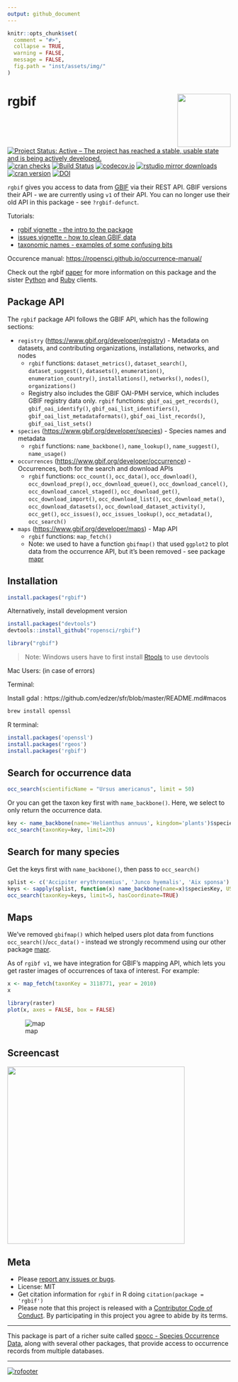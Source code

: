 ```yaml
---
output: github_document
---
```


<!-- README.md is generated from README.Rmd. Please edit that file and knit -->

```r
knitr::opts_chunk$set(
  comment = "#>",
  collapse = TRUE,
  warning = FALSE,
  message = FALSE,
  fig.path = "inst/assets/img/"
)
```

# rgbif <img src="man/figures/logo.png" align="right" alt="" width="120">

[![Project Status: Active – The project has reached a stable, usable state and is being actively developed.](http://www.repostatus.org/badges/latest/active.svg)](http://www.repostatus.org/#active)
[![cran checks](https://cranchecks.info/badges/worst/rgbif)](https://cranchecks.info/pkgs/rgbif)
[![Build Status](https://travis-ci.org/ropensci/rgbif.svg?branch=master)](https://travis-ci.org/ropensci/rgbif)
[![codecov.io](https://codecov.io/github/ropensci/rgbif/coverage.svg?branch=master)](https://codecov.io/github/ropensci/rgbif?branch=master)
[![rstudio mirror downloads](http://cranlogs.r-pkg.org/badges/rgbif)](https://github.com/metacran/cranlogs.app)
[![cran version](http://www.r-pkg.org/badges/version/rgbif)](https://cran.r-project.org/package=rgbif)
[![DOI](https://zenodo.org/badge/2273724.svg)](https://zenodo.org/badge/latestdoi/2273724)

`rgbif` gives you access to data from [GBIF][] via their REST API. GBIF versions their API - we are currently using `v1` of their API. You can no longer use their old API in this package - see `?rgbif-defunct`.

Tutorials:

* [rgbif vignette - the intro to the package](vignettes/rgbif_vignette.Rmd)
* [issues vignette - how to clean GBIF data](vignettes/issues_vignette.Rmd)
* [taxonomic names - examples of some confusing bits](vignettes/taxonomic_names.Rmd)

Occurence manual: <https://ropensci.github.io/occurrence-manual/>

Check out the rgbif [paper][] for more information on this package and the sister [Python][pygbif] and [Ruby][gbifrb] clients.

## Package API

The `rgbif` package API follows the GBIF API, which has the following sections:

* `registry` (<https://www.gbif.org/developer/registry>) - Metadata on datasets, and
contributing organizations, installations, networks, and nodes
    * `rgbif` functions: `dataset_metrics()`, `dataset_search()`, `dataset_suggest()`,
    `datasets()`, `enumeration()`, `enumeration_country()`, `installations()`, `networks()`,
    `nodes()`, `organizations()`
    * Registry also includes the GBIF OAI-PMH service, which includes GBIF registry
    data only. `rgbif` functions: `gbif_oai_get_records()`, `gbif_oai_identify()`,
    `gbif_oai_list_identifiers()`, `gbif_oai_list_metadataformats()`,
    `gbif_oai_list_records()`, `gbif_oai_list_sets()`
* `species` (<https://www.gbif.org/developer/species>) - Species names and metadata
    * `rgbif` functions: `name_backbone()`, `name_lookup()`, `name_suggest()`, `name_usage()`
* `occurrences` (<https://www.gbif.org/developer/occurrence>) - Occurrences, both for
the search and download APIs
    * `rgbif` functions: `occ_count()`, `occ_data()`, `occ_download()`, `occ_download_prep()`, `occ_download_queue()`, `occ_download_cancel()`,
    `occ_download_cancel_staged()`, `occ_download_get()`, `occ_download_import()`,
    `occ_download_list()`, `occ_download_meta()`, `occ_download_datasets()`, `occ_download_dataset_activity()`, `occ_get()`, `occ_issues()`,
    `occ_issues_lookup()`, `occ_metadata()`, `occ_search()`
* `maps` (<https://www.gbif.org/developer/maps>) - Map API
    * `rgbif` functions: `map_fetch()`
    * Note: we used to have a function `gbifmap()` that used `ggplot2` to plot data from the
    occurrence API, but it's been removed - see package [mapr][]

## Installation

```r
install.packages("rgbif")
```

Alternatively, install development version

```r
install.packages("devtools")
devtools::install_github("ropensci/rgbif")
```

```r
library("rgbif")
```

> Note: Windows users have to first install [Rtools](https://cran.r-project.org/bin/windows/Rtools/) to use devtools

Mac Users:
(in case of errors)

Terminal:

Install gdal : https://github.com/edzer/sfr/blob/master/README.md#macos

```r
brew install openssl
````
R terminal:
```r
install.packages('openssl')
install.packages('rgeos')
install.packages('rgbif')
```

## Search for occurrence data

```r
occ_search(scientificName = "Ursus americanus", limit = 50)
```

Or you can get the taxon key first with `name_backbone()`. Here, we select to only return the occurrence data.

```r
key <- name_backbone(name='Helianthus annuus', kingdom='plants')$speciesKey
occ_search(taxonKey=key, limit=20)
```

## Search for many species

Get the keys first with `name_backbone()`, then pass to `occ_search()`

```r
splist <- c('Accipiter erythronemius', 'Junco hyemalis', 'Aix sponsa')
keys <- sapply(splist, function(x) name_backbone(name=x)$speciesKey, USE.NAMES=FALSE)
occ_search(taxonKey=keys, limit=5, hasCoordinate=TRUE)
```

## Maps

We've removed `gbifmap()` which helped users plot data from functions `occ_search()`/`occ_data()` - instead we strongly recommend using our other package [mapr][].

As of `rgibf v1`, we have integration for GBIF's mapping API, which lets you get raster images of
occurrences of taxa of interest. For example:

```r
x <- map_fetch(taxonKey = 3118771, year = 2010)
x
```

```r
library(raster)
plot(x, axes = FALSE, box = FALSE)
```

![map](tools/map.png)

## Screencast

<a href="https://vimeo.com/127119010"><img src="tools/screencast.png" width="400"></a>

## Meta

* Please [report any issues or bugs](https://github.com/ropensci/rgbif/issues).
* License: MIT
* Get citation information for `rgbif` in R doing `citation(package = 'rgbif')`
* Please note that this project is released with a [Contributor Code of Conduct](CODE_OF_CONDUCT.md). By participating in this project you agree to abide by its terms.

- - -

This package is part of a richer suite called [spocc - Species Occurrence Data](https://github.com/ropensci/spocc), along with several other packages, that provide access to occurrence records from multiple databases.

- - -

[![rofooter](https://ropensci.org/public_images/github_footer.png)](https://ropensci.org)


[mapr]: https://github.com/ropensci/mapr
[paper]: https://doi.org/10.7287/peerj.preprints.3304v1/
[GBIF]: https://www.gbif.org/
[pygbif]: https://github.com/sckott/pygbif
[gbifrb]: https://github.com/sckott/gbifrb

